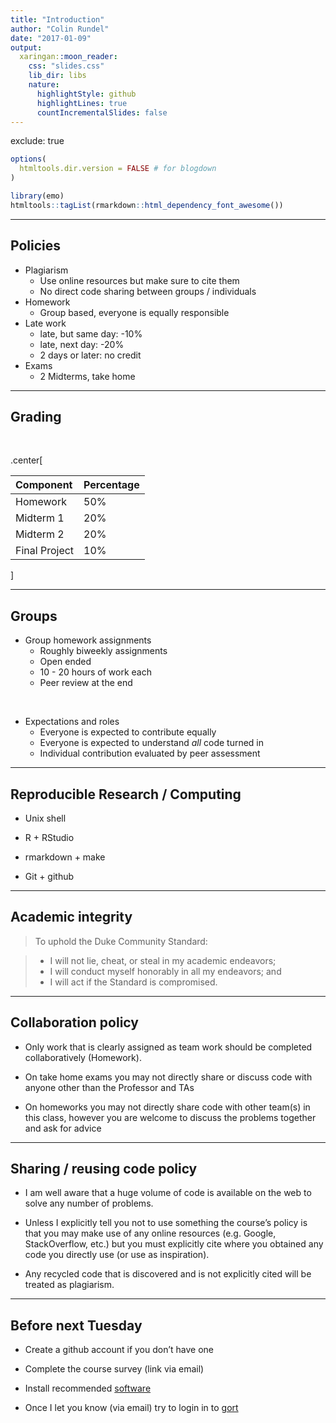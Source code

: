 ```yaml
---
title: "Introduction"
author: "Colin Rundel"
date: "2017-01-09"
output:
  xaringan::moon_reader:
    css: "slides.css"
    lib_dir: libs
    nature:
      highlightStyle: github
      highlightLines: true
      countIncrementalSlides: false
---
```


exclude: true

```r
options(
  htmltools.dir.version = FALSE # for blogdown
)

library(emo)
htmltools::tagList(rmarkdown::html_dependency_font_awesome())
```

---

## Policies

* Plagiarism
    + Use online resources but make sure to cite them
    + No direct code sharing between groups / individuals
* Homework
    + Group based, everyone is equally responsible
* Late work
    + late, but same day: -10%
    + late, next day:  -20%
    + 2 days or later: no credit
* Exams
    + 2 Midterms, take home

---

## Grading

<br/>

.center[

Component     |  Percentage
:-------------|--------------
Homework      |  50%
Midterm 1     |  20%
Midterm 2     |  20%
Final Project |  10%

]

---

## Groups

* Group homework assignments
    + Roughly biweekly assignments
    + Open ended
    + 10 - 20 hours of work each
    + Peer review at the end

<br/>

* Expectations and roles
    + Everyone is expected to contribute equally
    + Everyone is expected to understand *all* code turned in
    + Individual contribution evaluated by peer assessment

---

## Reproducible Research / Computing

* Unix shell

* R + RStudio

* rmarkdown + make

* Git + github

---

## Academic integrity

> To uphold the Duke Community Standard:

> - I will not lie, cheat, or steal in my academic endeavors;
> - I will conduct myself honorably in all my endeavors; and
> - I will act if the Standard is compromised.

---

## Collaboration policy


- Only work that is clearly assigned as team work should be completed collaboratively (Homework). 

- On take home exams you may not directly share or discuss code with anyone other than the Professor and TAs

- On homeworks you may not directly share code with other team(s) in this class, however you are welcome to discuss the problems together and ask for advice


---

## Sharing / reusing code policy

- I am well aware that a huge volume of code is available on the web to solve any number of problems.

- Unless I explicitly tell you not to use something the course's policy is that you may make use of any online resources (e.g. Google, StackOverflow, etc.) but you must explicitly cite where you obtained any code you directly use (or use as inspiration). 

- Any recycled code that is discovered and is not explicitly cited will be treated as plagiarism. 



---

## Before next Tuesday

* Create a github account if you don't have one

* Complete the course survey (link via email)

* Install recommended [software](https://stat.duke.edu/~cr173/Sta323_Sp18#software)

* Once I let you know (via email) try to login in to [gort](https://gort.stat.duke.edu:8787)
